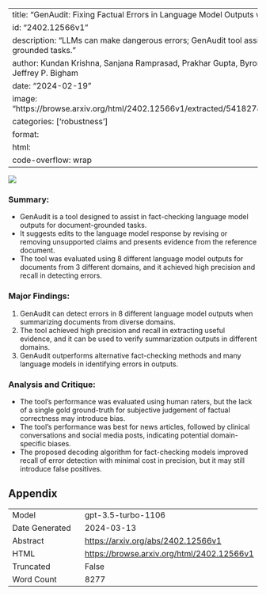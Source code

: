 
---
title: "GenAudit: Fixing Factual Errors in Language Model Outputs with Evidence"
id: "2402.12566v1"
description: "LLMs can make dangerous errors; GenAudit tool assists fact-checking for document-grounded tasks."
author: Kundan Krishna, Sanjana Ramprasad, Prakhar Gupta, Byron C. Wallace, Zachary C. Lipton, Jeffrey P. Bigham
date: "2024-02-19"
image: "https://browse.arxiv.org/html/2402.12566v1/extracted/5418278/figures/genaudit_fig1_attempt3.png"
categories: ['robustness']
format:
  html:
    code-overflow: wrap
---

![](https://browse.arxiv.org/html/2402.12566v1/extracted/5418278/figures/genaudit_fig1_attempt3.png)

### Summary:
- GenAudit is a tool designed to assist in fact-checking language model outputs for document-grounded tasks.
- It suggests edits to the language model response by revising or removing unsupported claims and presents evidence from the reference document.
- The tool was evaluated using 8 different language model outputs for documents from 3 different domains, and it achieved high precision and recall in detecting errors.

### Major Findings:
1. GenAudit can detect errors in 8 different language model outputs when summarizing documents from diverse domains.
2. The tool achieved high precision and recall in extracting useful evidence, and it can be used to verify summarization outputs in different domains.
3. GenAudit outperforms alternative fact-checking methods and many language models in identifying errors in outputs.

### Analysis and Critique:
- The tool's performance was evaluated using human raters, but the lack of a single gold ground-truth for subjective judgement of factual correctness may introduce bias.
- The tool's performance was best for news articles, followed by clinical conversations and social media posts, indicating potential domain-specific biases.
- The proposed decoding algorithm for fact-checking models improved recall of error detection with minimal cost in precision, but it may still introduce false positives.

## Appendix

|          |          |
|----------|----------|
| Model     | gpt-3.5-turbo-1106       |
| Date Generated     | 2024-03-13       |
| Abstract | [https://arxiv.org/abs/2402.12566v1](https://arxiv.org/abs/2402.12566v1)        |
| HTML     | [https://browse.arxiv.org/html/2402.12566v1](https://browse.arxiv.org/html/2402.12566v1)       |
| Truncated       | False       |
| Word Count       | 8277       |